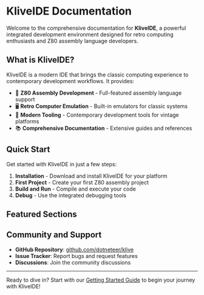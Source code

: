 # KliveIDE Documentation

Welcome to the comprehensive documentation for **KliveIDE**, a powerful integrated development environment designed for retro computing enthusiasts and Z80 assembly language developers.

## What is KliveIDE?

KliveIDE is a modern IDE that brings the classic computing experience to contemporary development workflows. It provides:

- 🎯 **Z80 Assembly Development** - Full-featured assembly language support
- 🖥️ **Retro Computer Emulation** - Built-in emulators for classic systems
- 🔧 **Modern Tooling** - Contemporary development tools for vintage platforms
- 📚 **Comprehensive Documentation** - Extensive guides and references

## Quick Start

Get started with KliveIDE in just a few steps:

1. **Installation** - Download and install KliveIDE for your platform
2. **First Project** - Create your first Z80 assembly project
3. **Build and Run** - Compile and execute your code
4. **Debug** - Use the integrated debugging tools

## Featured Sections


<Cards>
  <Card icon="🚀" title="Getting Started" href="/getting-started" />
  <Card icon="📖" title="User Guide" href="/user-guide" />
  <Card icon="🔧" title="Development" href="/development" />
  <Card icon="📚" title="API Reference" href="/api-reference" />
</Cards>

## Community and Support

- **GitHub Repository**: [github.com/dotneteer/klive](https://github.com/dotneteer/klive)
- **Issue Tracker**: Report bugs and request features
- **Discussions**: Join the community discussions

---

Ready to dive in? Start with our [Getting Started Guide](/getting-started) to begin your journey with KliveIDE!
